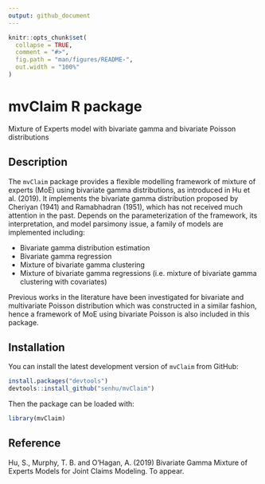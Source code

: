```yaml
---
output: github_document
---
```


<!-- README.md is generated from README.Rmd. Please edit that file -->

```r
knitr::opts_chunk$set(
  collapse = TRUE,
  comment = "#>",
  fig.path = "man/figures/README-",
  out.width = "100%"
)
```
# mvClaim R package

Mixture of Experts model with bivariate gamma and bivariate Poisson distributions 

## Description

The `mvClaim` package provides a flexible modelling framework of mixture of experts (MoE) using bivariate gamma distributions, as introduced in Hu et al. (2019).
It implements the bivariate gamma distribution proposed by Cheriyan (1941) and Ramabhadran (1951), which has not received much attention in the past. 
Depends on the parameterization of the framework, its interpretation, and model parsimony issue, a family of models are implemented including: 

* Bivariate gamma distribution estimation
* Bivariate gamma regression
* Mixture of bivariate gamma clustering
* Mixture of bivariate gamma regressions (i.e. mixture of bivariate gamma clustering with covariates)

Previous works in the literature have been investigated for bivariate and multivariate Poisson distribution which was constructed in a similar fashion, hence a framework of MoE using bivariate Poisson is also included in this package.

## Installation

You can install the latest development version of `mvClaim` from GitHub: 
``` r
install.packages("devtools")
devtools::install_github("senhu/mvClaim")
```
Then the package can be loaded with:
``` r
library(mvClaim)
```

## Reference

Hu, S., Murphy, T. B. and O'Hagan, A. (2019) Bivariate Gamma Mixture of Experts Models for Joint Claims Modeling. To appear. 
